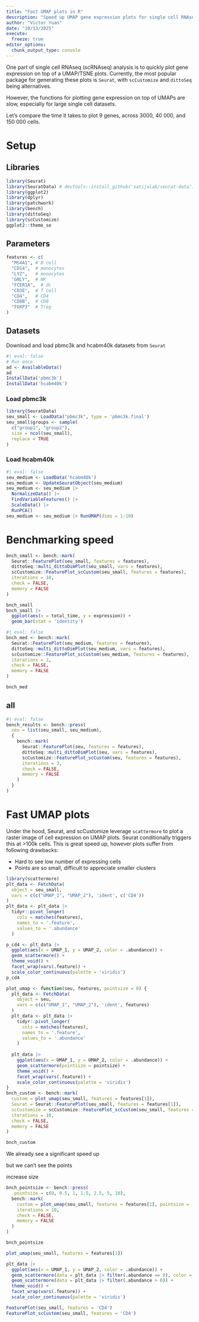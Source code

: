 ```yaml
---
title: "Fast UMAP plots in R"
description: "Speed up UMAP gene expression plots for single cell RNAseq analysis in R"
author: "Victor Yuan"
date: "10/13/2025"
execute:
  freeze: true
editor_options: 
  chunk_output_type: console
---
```


One part of single cell RNAseq (scRNAseq) analysis is to quickly plot gene expression on top of a UMAP/TSNE plots. Currently, the most popular package for generating these plots is `Seurat`, with `scCustomize` and `dittoSeq` being alternatives.

However, the functions for plotting gene expression on top of UMAPs are slow, especially for large single cell datasets. 

Let's compare the time it takes to plot 9 genes, across 3000, 40 000, and 150 000 cells.

# Setup

## Libraries

```r
library(Seurat)
library(SeuratData) # devtools::install_github('satijalab/seurat-data')
library(ggplot2)
library(dplyr)
library(patchwork)
library(bench)
library(dittoSeq)
library(scCustomize)
ggplot2::theme_se
```

## Parameters

```r
features <- c(
  "MS4A1", # B cell
  "CD14",  # monocytes
  "LYZ",   # monocytes
  "GNLY",  # NK
  "FCER1A",  # dc
  "CD3E",  # T cell
  "CD4",   # CD4
  "CD8B",  # CD8
  "FOXP3"  # Treg 
)
```

## Datasets

Download and load pbmc3k and hcabm40k datasets from `Seurat`

```r
#| eval: false
# Run once
ad <- AvailableData()
ad
InstallData('pbmc3k')
InstallData('hcabm40k')
```

### Load pbmc3k

```r
library(SeuratData)
seu_small <- LoadData("pbmc3k", type = 'pbmc3k.final')
seu_small$groups <- sample(
  c("group1", "group2"),
  size = ncol(seu_small),
  replace = TRUE
)
```

### Load hcabm40k

```r
#| eval: false
seu_medium <- LoadData('hcabm40k')
seu_medium <- UpdateSeuratObject(seu_medium)
seu_medium <- seu_medium |>
  NormalizeData() |>
  FindVariableFeatures() |>
  ScaleData() |>
  RunPCA()
seu_medium <- seu_medium |> RunUMAP(dims = 1:10)
```


# Benchmarking speed

```r
bnch_small <- bench::mark(
  Seurat::FeaturePlot(seu_small, features = features),
  dittoSeq::multi_dittoDimPlot(seu_small, vars = features),
  scCustomize::FeaturePlot_scCustom(seu_small, features = features),
  iterations = 10,
  check = FALSE,
  memory = FALSE
)

bnch_small
bnch_small |>  
  ggplot(aes(x = total_time, y = expression)) +
  geom_bar(stat = 'identity')
```


```r
#| eval: false
bnch_med <- bench::mark(
  Seurat::FeaturePlot(seu_medium, features = features),
  dittoSeq::multi_dittoDimPlot(seu_medium, vars = features),
  scCustomize::FeaturePlot_scCustom(seu_medium, features = features),
  iterations = 2,
  check = FALSE,
  memory = FALSE
)

bnch_med
```


## all

```r
#| eval: false
bench_results <- bench::press(
  seu = list(seu_small, seu_medium),
  {
    bench::mark(
      Seurat::FeaturePlot(seu, features = features),
      dittoSeq::multi_dittoDimPlot(seu, vars = features),
      scCustomize::FeaturePlot_scCustom(seu, features = features),
      iterations = 3,
      check = FALSE,
      memory = FALSE
    )
  }
)
```

# Fast UMAP plots

Under the hood, Seurat, and scCustomize leverage `scattermore` to plot a raster image of cell expression on UMAP plots. Seurat conditionally triggers this at >100k cells. This is great speed up, however plots suffer from following drawbacks:

- Hard to see low number of expressing cells
- Points are so small, difficult to appreciate smaller clusters


```r
library(scattermore)
plt_data <- FetchData(
  object = seu_small,
  vars = c(c("UMAP_1", "UMAP_2"), 'ident', c('CD4'))
)
plt_data <- plt_data |>
  tidyr::pivot_longer(
    cols = matches(features),
    names_to = '.feature',
    values_to = '.abundance'
  )

p_cd4 <- plt_data |>
  ggplot(aes(x = UMAP_1, y = UMAP_2, color = .abundance)) +
  geom_scattermore() +
  theme_void() +
  facet_wrap(vars(.feature)) +
  scale_color_continuous(palette = 'viridis')
p_cd4

plot_umap <- function(seu, features, pointsize = 0) {
  plt_data <- FetchData(
    object = seu,
    vars = c(c("UMAP_1", "UMAP_2"), 'ident', features)
  )
  plt_data <- plt_data |>
    tidyr::pivot_longer(
      cols = matches(features),
      names_to = '.feature',
      values_to = '.abundance'
    )
  
  plt_data |>
    ggplot(aes(x = UMAP_1, y = UMAP_2, color = .abundance)) +
    geom_scattermore(pointsize = pointsize) +
    theme_void() +
    facet_wrap(vars(.feature)) +
    scale_color_continuous(palette = 'viridis')
}
bnch_custom <- bench::mark(
  custom = plot_umap(seu_small, features = features[1]),
  Seurat = Seurat::FeaturePlot(seu_small, features = features[1]),
  scCustomize = scCustomize::FeaturePlot_scCustom(seu_small, features = features[1]),
  iterations = 10,
  check = FALSE,
  memory = FALSE
)

bnch_custom
```

We already see a significant speed up

but we can't see the points

increase size

```r
bnch_pointsize <- bench::press(
  .pointsize = c(0, 0.5, 1, 1.5, 2.5, 5, 10),
  bench::mark(
    custom = plot_umap(seu_small, features = features[1], pointsize = .pointsize) |> print(),
    iterations = 10,
    check = FALSE,
    memory = FALSE
  )
)

bnch_pointsize
```



```r
plot_umap(seu_small, features = features[1])

plt_data |>
  ggplot(aes(x = UMAP_1, y = UMAP_2, color = .abundance)) +
  geom_scattermore(data = plt_data |> filter(.abundance == 0), color = 'grey') +
  geom_scattermore(data = plt_data |> filter(.abundance > 0)) +
  theme_void() +
  facet_wrap(vars(.feature)) +
  scale_color_continuous(palette = 'viridis')

FeaturePlot(seu_small, features = 'CD4')
FeaturePlot_scCustom(seu_small, features = 'CD4')
```